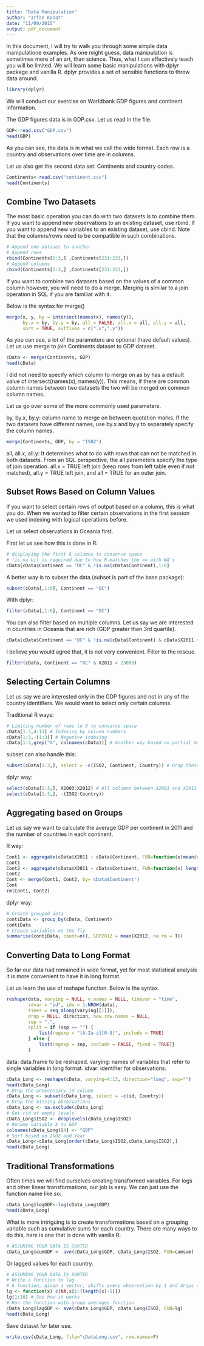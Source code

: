 ```yaml
---
title: "Data Manipulation"
author: "Irfan Kanat"
date: "11/09/2015"
output: pdf_document
---
```


In this document, I will try to walk you through some simple data manipulatione examples. As one might guess, data manipulation is sometimes more of an art, than science. Thus, what I can effectively teach you will be limited. We will learn some basic manipulations with dplyr package and vanilla R. dplyr provides a set of sensible functions to throw data around.

```r
library(dplyr)
```

We will conduct our exercise on Worldbank GDP figures and continent information.

The GDP figures data is in GDP.csv. Let us read in the file.

```r
GDP<-read.csv("GDP.csv")
head(GDP)
```

As you can see, the data is in what we call the wide format. Each row is a country and observations over time are in columns.

Let us also get the second data set: Continents and country codes.

```r
Continents<-read.csv("continent.csv")
head(Continents)
```

## Combine Two Datasets

The most basic operation you can do with two datasets is to combine them. If you want to append new observations to an existing dataset, use rbind. If you want to append new variables to an existing dataset, use cbind. Note that the columns/rows need to be compatible in such combinations.

```r
# Append one dataset to another
# Append rows
rbind(Continents[1:3,] ,Continents[231:233,])
# Append columns
cbind(Continents[1:3,] ,Continents[231:233,])
```


If you want to combine two datasets based on the values of a common column however, you will need to do a merge. Merging is similar to a join operation in SQL if you are familiar with it. 

Below is the syntax for merge()

```r
merge(x, y, by = intersect(names(x), names(y)),
      by.x = by, by.y = by, all = FALSE, all.x = all, all.y = all,
      sort = TRUE, suffixes = c(".x",".y"))
```

As you can see, a lot of the parameters are optional (have default values). Let us use merge to join Continents dataset to GDP dataset.

```r
cData <- merge(Continents, GDP)
head(cData)
```

I did not need to specify which column to merge on as by has a default value of intersect(names(x), names(y)). This means, if there are common column names between two datasets the two will be merged on common column names.

Let us go over some of the more commonly used parameters.

by, by.x, by.y: column name to merge on between quotation marks. If the two datasets have different names, use by.x and by.y to separately specify the column names.

```r
merge(Continents, GDP, by = "ISO2")
```

all, all.x, all.y: It determines what to do with rows that can not be matched in both datasets. From an SQL perspective, the all parameters specify the type of join operation. all.x = TRUE left join (keep rows from left table even if not matched), all.y = TRUE left join, and all = TRUE for an outer join. 

## Subset Rows Based on Column Values

If you want to select certain rows of output based on a column, this is what you do. When we wanted to filter certain observations in the first session we used indexing with logical operations before. 

Let us select observations in Oceania first.

First let us see how this is done in R:

```r
# displaying the first 6 columns to conserve space
# !is.na bit is required due to how R matches the == with NA's
cData[cData$Continent == "OC" & !is.na(cData$Continent),1:6] 
```

A better way is to subset the data (subset is part of the base package):

```r
subset(cData[,1:6], Continent == "OC")
```

With dplyr:

```r
filter(cData[,1:6], Continent == "OC")
```

You can also filter based on multiple columns. Let us say we are interested in countries in Oceania that are rich (GDP greater than 3rd quartile).

```r
cData[cData$Continent == "OC" & !is.na(cData$Continent) & cData$X2011 > 23000 & !is.na(cData$X2011),]
```

I believe you would agree that, it is not very convenient. Filter to the rescue.

```r
filter(cData, Continent == "OC" & X2011 > 23000)
```



## Selecting Certain Columns

Let us say we are interested only in the GDP figures and not in any of the country identifiers. We would want to select only certain columns.

Traditional R ways:

```r
# Limiting number of rows to 3 to conserve space
cData[1:3,4:13] # Indexing by column numbers
cData[1:3,-(1:3)] # Negative indexing
cData[1:3,grep("X", colnames(cData))] # Another way based on partial matching column name
```

subset can also handle this:

```r
subset(cData[1:3,], select = -c(ISO2, Continent, Country)) # Drop these columns
```

dplyr way:

```r
select(cData[1:3,], X2003:X2012) # All columns between X2003 and X2012
select(cData[1:3,], -(ISO2:Country))
```

## Aggregating based on Groups

Let us say we want to calculate the average GDP per continent in 2011 and the number of countries in each continent. 

R way:

```r
Cont1 <- aggregate(cData$X2011 ~ cData$Continent, FUN=function(x)mean(x, na.rm=T))
Cont1
Cont2 <- aggregate(cData$X2011 ~ cData$Continent, FUN=function(x) length(x))
Cont2
Cont <- merge(Cont1, Cont2, by='cData$Continent')
Cont
rm(Cont1, Cont2)
```

dplyr way:

```r
# Create grouped data
contiData <- group_by(cData, Continent)
contiData
# Create variables on the fly
summarise(contiData, count=n(), GDP2012 = mean(X2012, na.rm = T))
```

## Converting Data to Long Format

So far our data had remained in wide format, yet for most statistical analysis it is more convenient to have it in long format.

Let us learn the use of reshape function. Below is the syntax.

```r
reshape(data, varying = NULL, v.names = NULL, timevar = "time",
        idvar = "id", ids = 1:NROW(data),
        times = seq_along(varying[[1]]),
        drop = NULL, direction, new.row.names = NULL,
        sep = ".",
        split = if (sep == "") {
            list(regexp = "[A-Za-z][0-9]", include = TRUE)
        } else {
            list(regexp = sep, include = FALSE, fixed = TRUE)}
        )
```

data: data.frame to be reshaped.
varying: names of variables that refer to single variables in long format.
idvar: identifier for observations.

```r
cData_Long <- reshape(cData, varying=4:13, direction="long", sep="")
head(cData_Long)
# Drop the unnecessary id column
cData_Long <- subset(cData_Long, select = -c(id, Country))
# Drop the missing observations
cData_Long <- na.exclude(cData_Long)
# Get rid of empty levels
cData_Long$ISO2 <- droplevels(cData_Long$ISO2)
# Rename variable X to GDP
colnames(cData_Long)[4] <- "GDP"
# Sort based on ISO2 and Year
cData_Long<-cData_Long[order(cData_Long$ISO2,cData_Long$ISO2),]
head(cData_Long)
```

## Traditional Transformations

Often times we will find ourselves creating transformed variables. For logs and other linear transformations, our job is easy. We can just use the function name like so:

```r
cData_Long$logGDP<-log(cData_Long$GDP)
head(cData_Long)
```


What is more intriguing is to create transformations based on a grouping variable such as cumulative sums for each country. There are many ways to do this, here is one that is done with vanilla R:

```r
# ASSUMING YOUR DATA IS SORTED
cData_Long$cumGDP <- ave(cData_Long$GDP, cData_Long$ISO2, FUN=cumsum)
```

Or lagged values for each country. 

```r
# ASSUMING YOUR DATA IS SORTED
# Write a function to lag
# A function, given a vector, shifts every observation by 1 and drops the last one.
lg <- function(x) c(NA,x[1:(length(x)-1)]) 
lg(1:10) # See how it works
# Run the function with group averages function
cData_Long$lagGDP <- ave(cData_Long$GDP, cData_Long$ISO2, FUN=lg)
head(cData_Long)
```

Save dataset for later use.

```r
write.csv(cData_Long, file="cDataLong.csv", row.names=F)
```

